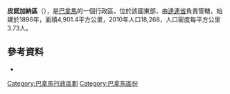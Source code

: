 {{coord|8|7|48|N|77|42|36|W|region:PA-5_type:adm1st|display=title}}

'''皮諾加納區'''（{{lang-es|Distrito de Pinogana}}），是[[巴拿馬|巴拿馬]]的一個行政區，位於該國東部，由[[達連省|達連省]]負責管轄，始建於1896年，面積4,901.4平方公里，2010年人口18,268，人口密度每平方公里3.73人。

==參考資料==
*{{cite web|url=http://www.statoids.com/ypa.html|title=Districts of Panama|publisher=Statoids|accessdate=April 13, 2009|archive-date=2011-09-29|archive-url=https://web.archive.org/web/20110929221316/http://www.statoids.com/ypa.html|dead-url=no}}

{{巴拿馬區份}}

{{Darién_Province}}

[[Category:巴拿馬行政區劃|Category:巴拿馬行政區劃]]
[[Category:巴拿馬區份|Category:巴拿馬區份]]


{{Panama-geo-stub}}